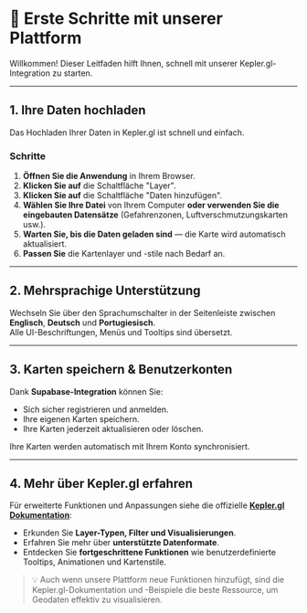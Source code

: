 # 🚀 Erste Schritte mit unserer Plattform

Willkommen! Dieser Leitfaden hilft Ihnen, schnell mit unserer Kepler.gl-Integration zu starten.

---

## 1. Ihre Daten hochladen

Das Hochladen Ihrer Daten in Kepler.gl ist schnell und einfach.

### Schritte

1. **Öffnen Sie die Anwendung** in Ihrem Browser.
2. **Klicken Sie auf** die Schaltfläche "Layer".
3. **Klicken Sie auf** die Schaltfläche "Daten hinzufügen".
4. **Wählen Sie Ihre Datei** von Ihrem Computer **oder verwenden Sie die eingebauten Datensätze** (Gefahrenzonen, Luftverschmutzungskarten usw.).
5. **Warten Sie, bis die Daten geladen sind** — die Karte wird automatisch aktualisiert.
6. **Passen Sie** die Kartenlayer und -stile nach Bedarf an.

---

## 2. Mehrsprachige Unterstützung

Wechseln Sie über den Sprachumschalter in der Seitenleiste zwischen **Englisch**, **Deutsch** und **Portugiesisch**.  
Alle UI-Beschriftungen, Menüs und Tooltips sind übersetzt.

---

## 3. Karten speichern & Benutzerkonten

Dank **Supabase-Integration** können Sie:

- Sich sicher registrieren und anmelden.
- Ihre eigenen Karten speichern.
- Ihre Karten jederzeit aktualisieren oder löschen.

Ihre Karten werden automatisch mit Ihrem Konto synchronisiert.

---

## 4. Mehr über Kepler.gl erfahren

Für erweiterte Funktionen und Anpassungen siehe die offizielle **[Kepler.gl Dokumentation](https://docs.kepler.gl/)**:

- Erkunden Sie **Layer-Typen, Filter und Visualisierungen**.
- Erfahren Sie mehr über **unterstützte Datenformate**.
- Entdecken Sie **fortgeschrittene Funktionen** wie benutzerdefinierte Tooltips, Animationen und Kartenstile.

> 💡 Auch wenn unsere Plattform neue Funktionen hinzufügt, sind die Kepler.gl-Dokumentation und -Beispiele die beste Ressource, um Geodaten effektiv zu visualisieren.
